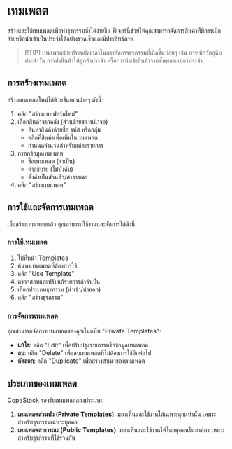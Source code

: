 # เทมเพลต 

สร้างและใช้เทมเพลตเพื่อทำธุรกรรมซ้ำได้ง่ายขึ้น ฟีเจอร์นี้ช่วยให้คุณสามารถจัดการสินค้าที่มีการเบิกจ่ายหรือนำเข้าเป็นประจำได้อย่างรวดเร็วและมีประสิทธิภาพ

> [!TIP] เทมเพลตช่วยประหยัดเวลาในการจัดการธุรกรรมที่เกิดขึ้นบ่อยๆ เช่น การเบิกวัตถุดิบประจำวัน การส่งสินค้าให้ลูกค้าประจำ หรือการนำเข้าสินค้าจากซัพพลายเออร์ประจำ

## การสร้างเทมเพลต

สร้างเทมเพลตใหม่ได้ด้วยขั้นตอนง่ายๆ ดังนี้:

1. คลิก "สร้างแบบฟอร์มใหม่"
2. เลือกสินค้าจากคลัง (ส่วนซ้ายของหน้าจอ)
   - ค้นหาสินค้าด้วยชื่อ รหัส หรือกลุ่ม
   - คลิกที่สินค้าเพื่อเพิ่มในเทมเพลต
   - กำหนดจำนวนสำหรับแต่ละรายการ
3. กรอกข้อมูลเทมเพลต
   - ชื่อเทมเพลต (จำเป็น)
   - คำอธิบาย (ไม่บังคับ)
   - ตั้งค่าเป็นส่วนตัว/สาธารณะ
4. คลิก "สร้างเทมเพลต"

## การใช้และจัดการเทมเพลต

เมื่อสร้างเทมเพลตแล้ว คุณสามารถใช้งานและจัดการได้ดังนี้:

### การใช้เทมเพลต
1. ไปที่หน้า Templates
2. ค้นหาเทมเพลตที่ต้องการใช้
3. คลิก "Use Template"
4. ตรวจสอบและปรับแก้รายการถ้าจำเป็น
5. เลือกประเภทธุรกรรม (นำเข้า/นำออก)
6. คลิก "สร้างธุรกรรม"

### การจัดการเทมเพลต
คุณสามารถจัดการเทมเพลตของคุณในแท็บ "Private Templates":

- **แก้ไข**: คลิก "Edit" เพื่อปรับปรุงรายการหรือข้อมูลเทมเพลต
- **ลบ**: คลิก "Delete" เพื่อลบเทมเพลตที่ไม่ต้องการใช้อีกต่อไป
- **คัดลอก**: คลิก "Duplicate" เพื่อสร้างสำเนาของเทมเพลต

## ประเภทของเทมเพลต

CopaStock รองรับเทมเพลตสองประเภท:

1. **เทมเพลตส่วนตัว (Private Templates)**: มองเห็นและใช้งานได้เฉพาะคุณเท่านั้น เหมาะสำหรับธุรกรรมเฉพาะบุคคล
2. **เทมเพลตสาธารณะ (Public Templates)**: มองเห็นและใช้งานได้โดยทุกคนในองค์กร เหมาะสำหรับธุรกรรมที่ใช้ร่วมกัน
